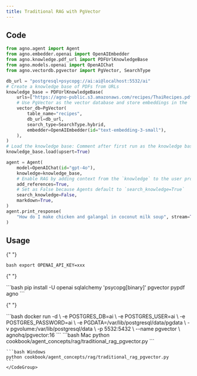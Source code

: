 ```yaml
---
title: Traditional RAG with PgVector
---
```


## Code

```python
from agno.agent import Agent
from agno.embedder.openai import OpenAIEmbedder
from agno.knowledge.pdf_url import PDFUrlKnowledgeBase
from agno.models.openai import OpenAIChat
from agno.vectordb.pgvector import PgVector, SearchType

db_url = "postgresql+psycopg://ai:ai@localhost:5532/ai"
# Create a knowledge base of PDFs from URLs
knowledge_base = PDFUrlKnowledgeBase(
    urls=["https://agno-public.s3.amazonaws.com/recipes/ThaiRecipes.pdf"],
    # Use PgVector as the vector database and store embeddings in the `ai.recipes` table
    vector_db=PgVector(
        table_name="recipes",
        db_url=db_url,
        search_type=SearchType.hybrid,
        embedder=OpenAIEmbedder(id="text-embedding-3-small"),
    ),
)
# Load the knowledge base: Comment after first run as the knowledge base is already loaded
knowledge_base.load(upsert=True)

agent = Agent(
    model=OpenAIChat(id="gpt-4o"),
    knowledge=knowledge_base,
    # Enable RAG by adding context from the `knowledge` to the user prompt.
    add_references=True,
    # Set as False because Agents default to `search_knowledge=True`
    search_knowledge=False,
    markdown=True,
)
agent.print_response(
    "How do I make chicken and galangal in coconut milk soup", stream=True
)
```

## Usage

<Steps>
  <Snippet file="create-venv-step.mdx" />

{" "}

<Step title="Set your API key">```bash export OPENAI_API_KEY=xxx ```</Step>

{" "}

<Step title="Install libraries">
  ```bash pip install -U openai sqlalchemy 'psycopg[binary]' pgvector pypdf agno
  ```
</Step>

{" "}

<Step title="Run PgVector">
  ```bash docker run -d \ -e POSTGRES_DB=ai \ -e POSTGRES_USER=ai \ -e
  POSTGRES_PASSWORD=ai \ -e PGDATA=/var/lib/postgresql/data/pgdata \ -v
  pgvolume:/var/lib/postgresql/data \ -p 5532:5432 \ --name pgvector \
  agnohq/pgvector:16 ```
</Step>

  <Step title="Run Agent">
    <CodeGroup>
    ```bash Mac
    python cookbook/agent_concepts/rag/traditional_rag_pgvector.py
    ```

    ```bash Windows
    python cookbook/agent_concepts/rag/traditional_rag_pgvector.py
    ```
    </CodeGroup>

  </Step>
</Steps>
